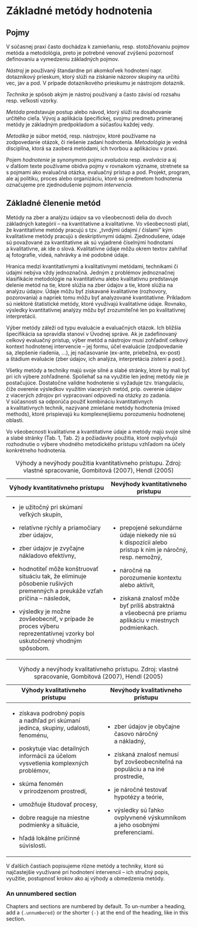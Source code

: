 # Základné metódy hodnotenia

## Pojmy

V súčasnej praxi často dochádza k zamieňaniu, resp. stotožňovaniu pojmov metóda a metodológia, preto je potrebné venovať zvýšenú pozornosť definovaniu a vymedzeniu základných pojmov.

*Nástroj* je používaný štandardne pri akomkoľvek hodnotení napr. dotazníkový prieskum, ktorý slúži na získanie názorov skupiny na určitú vec, jav a pod. V prípade dotazníkového prieskumu je nástrojom dotazník.

*Technika* je spôsob akým je nástroj používaný a často závisí od rozsahu resp. veľkosti vzorky.

*Metóda* predstavuje postup alebo návod, ktorý slúži na dosahovanie určitého cieľa. Vývoj a aplikácia špecifickej, svojmu predmetu primeranej metódy je základným predpokladom a súčasťou každej vedy.

*Metodika* je súbor metód, resp. nástrojov, ktoré používame na zodpovedanie otázok, či riešenie zadaní hodnotenia. *Metodológia* je vedná disciplína, ktorá sa zaoberá metódami, ich tvorbou a aplikáciou v praxi.

Pojem *hodnotenie* je synonymom pojmu *evaluácia* resp. *evalvácia* a aj v ďalšom texte používame obidva pojmy v rovnakom význame, stretnete sa s pojmami ako evaluačná otázka, evaluačný prístup a pod. Projekt, program, ale aj politiku, proces alebo organizáciu, ktoré sú predmetom hodnotenia označujeme pre zjednodušenie pojmom *intervencia.*

## Základné členenie metód

Metódy na zber a analýzu údajov sa vo všeobecnosti delia do dvoch základných kategórií -- na kvantitatívne a kvalitatívne. Vo všeobecnosti platí, že kvantitatívne metódy pracujú s tzv. „tvrdými údajmi / číslami" kým kvalitatívne metódy pracujú s deskriptívnymi údajmi. Zjednodušene, údaje sú považované za kvantitatívne ak sú vyjadrené číselnými hodnotami a kvalitatívne, ak ide o slová. Kvalitatívne údaje môžu okrem textov zahŕňať aj fotografie, videá, nahrávky a iné podobné údaje.

Hranica medzi kvantitatívnymi a kvalitatívnymi metódami, technikami či údajmi nebýva vždy jednoznačná. Jedným z problémov jednoznačnej klasifikácie metodológie na kvantitatívnu alebo kvalitatívnu predstavuje delenie metód na tie, ktoré slúžia na zber údajov a tie, ktoré slúžia na analýzu údajov. Údaje môžu byť získavané kvalitatívne (rozhovory, pozorovania) a napriek tomu môžu byť analyzované kvantitatívne. Príkladom sú niektoré štatistické metódy, ktoré využívajú kvalitatívne údaje. Rovnako, výsledky kvantitatívnej analýzy môžu byť zrozumiteľné len po kvalitatívnej interpretácii.

Výber metódy záleží od typu evaluácie a evaluačných otázok. Ich bližšia špecifikácia sa spravidla stanoví v Úvodnej správe. Ak je zadefinovaný celkový evaluačný prístup, výber metód a nástrojov musí zohľadniť celkový kontext hodnotenej intervencie -- jej formu, účel evaluácie (zodpovedanie sa, zlepšenie riadenia, \...), jej načasovanie (ex-ante, priebežná, ex-post) a štádium evaluácie (zber údajov, ich analýza, interpretácia zistení a pod.).

Všetky metódy a techniky majú svoje silné a slabé stránky, ktoré by mali byť pri ich výbere zohľadnené. Spoliehať sa na využitie len jednej metódy nie je postačujúce. Dostatočne valídne hodnotenie si vyžaduje tzv. trianguláciu, čiže overenie výsledkov využitím viacerých metód, príp. overenie údajov z viacerých zdrojov pri vypracovaní odpovedí na otázky zo zadania. V súčasnosti sa odporúča použiť kombináciu kvantitatívnych a kvalitatívnych techník, nazývané zmiešané metódy hodnotenia (mixed methods), ktoré prispievajú ku komplexnejšiemu porozumeniu hodnotenej oblasti.

Vo všeobecnosti kvalitatívne a kvantitatívne údaje a metódy majú svoje silné a slabé stránky (Tab. 1, Tab. 2) a požiadavky použitia, ktoré ovplyvňujú rozhodnutie o výbere vhodného metodického prístupu vzhľadom na účely konkrétneho hodnotenia.

+--------------------------------------------------------------------------------------------------------------------------------+-----------------------------------------------------------------------------------------------------------+
| Výhody kvantitatívneho prístupu                                                                                                | Nevýhody kvantitatívneho prístupu                                                                         |
+================================================================================================================================+===========================================================================================================+
| -   je užitočný pri skúmaní veľkých skupín,                                                                                    | -   prepojené sekundárne údaje niekedy nie sú k dispozícii alebo prístup k nim je náročný, resp. nemožný, |
|                                                                                                                                |                                                                                                           |
| -   relatívne rýchly a priamočiary zber údajov,                                                                                | -   náročné na porozumenie kontextu alebo aktivít,                                                        |
|                                                                                                                                |                                                                                                           |
| -   zber údajov je zvyčajne nákladovo efektívny,                                                                               | -   získaná znalosť môže byť príliš abstraktná a všeobecná pre priamu aplikáciu v miestnych podmienkach.  |
|                                                                                                                                |                                                                                                           |
| -   hodnotiteľ môže konštruovať situáciu tak, že eliminuje pôsobenie rušivých premenných a preukáže vzťah príčina -- následok, |                                                                                                           |
|                                                                                                                                |                                                                                                           |
| -   výsledky je možne zovšeobecniť, v prípade že proces výberu reprezentatívnej vzorky bol uskutočnený vhodným spôsobom.       |                                                                                                           |
+--------------------------------------------------------------------------------------------------------------------------------+-----------------------------------------------------------------------------------------------------------+

: Výhody a nevýhody použitia kvantitatívneho prístupu. Zdroj: vlastné spracovanie, Gombitová (2007), Hendl (2005)

+----------------------------------------------------------------------------------------+-----------------------------------------------------------------------------------+
| Výhody kvalitatívneho prístupu                                                         | Nevýhody kvalitatívneho prístupu                                                  |
+========================================================================================+===================================================================================+
| -   získava podrobný popis a nadhľad pri skúmaní jedinca, skupiny, udalosti, fenoménu, | -   zber údajov je obyčajne časovo náročný a nákladný,                            |
|                                                                                        |                                                                                   |
| -   poskytuje viac detailných informácii za účelom vysvetlenia komplexných problémov,  | -   získaná znalosť nemusí byť zovšeobecniteľná na populáciu a na iné prostredie, |
|                                                                                        |                                                                                   |
| -   skúma fenomén v prirodzenom prostredí,                                             | -   je náročné testovať hypotézy a teórie,                                        |
|                                                                                        |                                                                                   |
| -   umožňuje študovať procesy,                                                         | -   výsledky sú ľahko ovplyvnené výskumníkom a jeho osobnými preferenciami.       |
|                                                                                        |                                                                                   |
| -   dobre reaguje na miestne podmienky a situácie,                                     |                                                                                   |
|                                                                                        |                                                                                   |
| -   hľadá lokálne príčinné súvislosti.                                                 |                                                                                   |
+----------------------------------------------------------------------------------------+-----------------------------------------------------------------------------------+

: Výhody a nevýhody kvalitatívneho prístupu. Zdroj: vlastné spracovanie, Gombitová (2007), Hendl (2005)

V ďalších častiach popisujeme rôzne metódy a techniky, ktoré sú najčastejšie využívané pri hodnotení intervencií -- ich stručný popis, využitie, postupnosť krokov ako aj výhody a obmedzenia metódy.

### An unnumbered section {.unnumbered}

Chapters and sections are numbered by default. To un-number a heading, add a `{.unnumbered}` or the shorter `{-}` at the end of the heading, like in this section.
